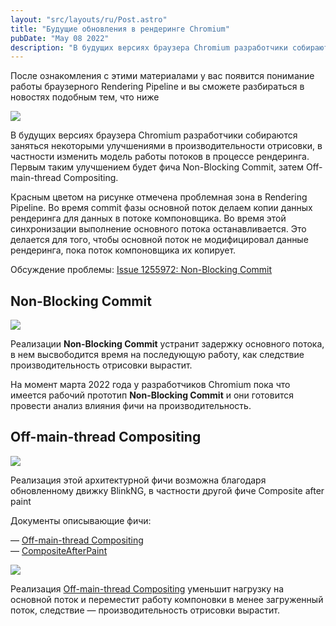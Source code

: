 ```yaml
---
layout: "src/layouts/ru/Post.astro"
title: "Будущие обновления в рендеринге Chromium"
pubDate: "May 08 2022"
description: "В будущих версиях браузера Сhromium разработчики собираются заняться некоторыми улучшениями в производительности отрисовки, в частности изменить модель работы потоков в процессе рендеринга. Первым таким улучшением будет фича Non-Blocking Commit, затем Off-main-thread Compositing."
---
```


После ознакомления с этими материалами у вас появится понимание работы браузерного Rendering Pipeline и вы сможете разбираться в новостях подобным тем, что ниже

<Img src="/assets/posts/2022/chromium-render-updates/threaded-compositing.jpg" />

В будущих версиях браузера Сhromium разработчики собираются заняться некоторыми улучшениями в производительности отрисовки, в частности изменить модель работы потоков в процессе рендеринга. Первым таким улучшением будет фича Non-Blocking Commit, затем Off-main-thread Compositing.

Красным цветом на рисунке отмечена проблемная зона в Rendering Pipeline. Во время commit фазы основной поток делаем копии данных рендеринга для данных в потоке компоновщика. Во время этой синхронизации выполнение основного потока останавливается. Это делается для того, чтобы основной поток не модифицировал данные рендеринга, пока поток компоновщика их копирует.

Обсуждение проблемы: [Issue 1255972: Non-Blocking Commit](https://bugs.chromium.org/p/chromium/issues/detail?id=1255972)


## Non-Blocking Commit

<Img src="/assets/posts/2022/chromium-render-updates/non-blocking-commit.jpg" />

Реализации **Non-Blocking Commit** устранит задержку основного потока, в нем высвободится время на последующую работу, как следствие производительность отрисовки вырастит.

На момент марта 2022 года у разработчиков Chromium пока что имеется рабочий прототип **Non-Blocking Commit** и они готовится провести анализ влияния фичи на производительность.

## Off-main-thread Compositing

<Img src="/assets/posts/2022/chromium-render-updates/off-main-thread-compositing-1.jpg" />

Реализация этой архитектурной фичи возможна благодаря обновленному движку BlinkNG, в частности другой фиче Composite after paint

Документы описывающие фичи:

— [Off-main-thread Compositing](https://docs.google.com/document/d/1BfIqMcJvmMFdk8e_KKeOEofz16610Mql6gmfeFhrsZk)  
— [CompositeAfterPaint](https://docs.google.com/document/d/114ie7KJY3e850ZmGh4YfNq8Vq10jGrunZJpaG6trWsQ/edit)  

<Img src="/assets/posts/2022/chromium-render-updates/off-main-thread-compositing-2.jpg" />

Реализация [Off-main-thread Compositing](https://docs.google.com/document/d/1BfIqMcJvmMFdk8e_KKeOEofz16610Mql6gmfeFhrsZk/preview) уменьшит нагрузку на основной поток и переместит работу компоновки в менее загруженный поток, следствие — производительность отрисовки вырастит.